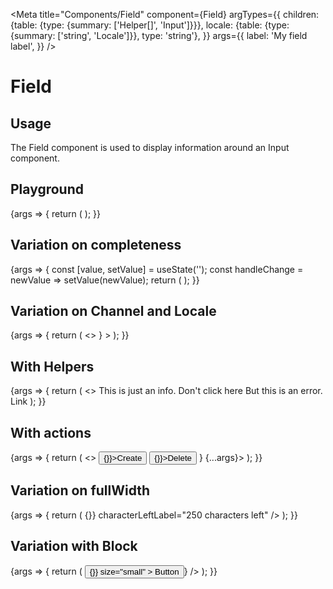 
<Meta
  title="Components/Field"
  component={Field}
  argTypes={{
    children: {table: {type: {summary: ['Helper[]', 'Input']}}},
    locale: {table: {type: {summary: ['string', 'Locale']}}, type: 'string'},
  }}
  args={{
    label: 'My field label',
  }}
/>

# Field

## Usage

The Field component is used to display information around an Input component.

## Playground

<Canvas>
  <Story name="Standard">
    {args => {
      return (
        <Field {...args}>
          <TextInput placeholder="Type your text here" />
        </Field>
      );
    }}
  </Story>
</Canvas>

<ArgsTable story="Standard" />

## Variation on completeness

<Canvas>
  <Story name="Completeness">
    {args => {
      const [value, setValue] = useState('');
      const handleChange = newValue => setValue(newValue);
      return (
        <Field {...args} incomplete={true}>
          <TextInput
            placeholder="This field is required for completeness"
            value={value}
            onChange={handleChange}
            characterLeftLabel={`${250 - value.length} characters left`}
          />
        </Field>
      );
    }}
  </Story>
</Canvas>

## Variation on Channel and Locale

<Canvas>
  <Story name="Channel and Locale">
    {args => {
      return (
        <>
          <Field {...args} channel="ecommerce">
            <TextInput placeholder="Type your text here" />
          </Field>
          <Field {...args} locale="en_US">
            <TextInput placeholder="Type your text here" />
          </Field>
          <Field {...args} channel="mobile" locale="fr_FR">
            <TextInput placeholder="Type your text here" />
          </Field>
          <Field
            {...args}
            label="私のフィールドラベル"
            channel="モバイル"
            locale={<Locale code="jp_JP" languageLabel="日本人" />}
          >
            <TextInput placeholder="ここにテキストを入力してください" />
          </Field>
        </>
      );
    }}
  </Story>
</Canvas>

## With Helpers

<Canvas>
  <Story name="Helpers">
    {args => {
      return (
        <>
          <Field {...args}>
            <TextInput placeholder="Type your text here" />
            <Helper level="info">
              This is just an info. <Link href="https://www.youtube.com/watch?v=dQw4w9WgXcQ">Don't click here</Link>
            </Helper>
          </Field>
          <Field {...args} label="Another one">
            <TextInput invalid={true} placeholder="Type your text here" />
            <Helper level="error">
              But this is an error. <Link href="https://www.youtube.com/watch?v=dQw4w9WgXcQ">Link</Link>
            </Helper>
          </Field>
        </>
      );
    }}
  </Story>
</Canvas>

## With actions

<Canvas>
  <Story name="Actions">
    {args => {
      return (
        <>
          <Field
            channel="mobile" locale="fr_FR"
            actions={<>
              <Button level="primary" size="small" ghost onClick={() => {}}>Create</Button>
              <Button level="danger" size="small" ghost onClick={() => {}}>Delete</Button>
            </>}
            {...args}>
            <TextInput placeholder="Type your text here" />
          </Field>
        </>
      );
    }}
  </Story>
</Canvas>

## Variation on fullWidth

<Canvas>
  <Story name="Full width">
    {args => {
      return (
        <Field {...args} fullWidth>
          <TextInput
            placeholder="This field takes the full width of the parent container"
            value=""
            onChange={() => {}}
            characterLeftLabel="250 characters left"
          />
        </Field>
      );
    }}
  </Story>
</Canvas>

## Variation with Block

<Canvas>
  <Story name="Block">
    {args => {
      return (
        <Field {...args} fullWidth>
          <Block title="My label"
            actions={<><Button ghost level="danger" onClick={() => {}} size="small" >
                Button
            </Button></>}
          />
        </Field>
      );
    }}
  </Story>
</Canvas>

